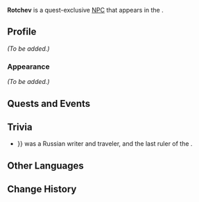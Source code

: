 {{Meta
<!-- Remove this template after adding the missing info -->
|missing_NPC_profile  = yes
<!--
|missing_NPC_idle     = yes
|missing_NPC_dialogue = yes
-->
}}
{{Character Infobox
|type             = Quest NPC
|image            = NPC Rotchev.png
|realname         = <!-- Optional, if different from in-game name -->
|deceased         = <!-- Past (for deceased prior to events of the game) or free response -->
|region           = Snezhnaya
|location         = Natlan
|affiliation      = Fatui
|title            = 

|ancestry         = <!-- Clan/family -->
|father           = 
|mother           = 
|spouse           = 
|sibling          = 
|child            = 
|relative         = 

|voiceEN          = 
|voiceCN          = 
|voiceJP          = 
|voiceKR          = 
}}
'''Rotchev''' is a quest-exclusive [[NPC]] that appears in the {{Quest|When All Becomes a Monument}}.
<!--
==Location==
{{subst:#tag:gallery|
NPC Location {{subst:#titleparts:{{subst:PAGENAME}}}}.png{{subst:!}}{{subst:#titleparts:{{subst:PAGENAME}}}}'s location
NPC Location {{subst:#titleparts:{{subst:PAGENAME}}}} Context.png{{subst:!}}Additional context
}}
-->
==Profile==
<!--Detailed story/lore information goes here.-->
''(To be added.)''

===Appearance===
<!--Keep appearance section short and concise. Limit to 2 paragraphs with 3-4 sentences each.-->
''(To be added.)''

==Quests and Events==
{{Quests and Events}}
<!--
==Idle Quotes==
{{Dialogue Start}}
:{{DIcon|Idle}} {{Tx}}
::{{A|VO {{subst:#titleparts:{{subst:PAGENAME}}}} 01.ogg}} "{{Tx}}"
{{Dialogue End}}

==Dialogue==
{{Dialogue Start}}
:'''{{subst:#titleparts:{{subst:PAGENAME}}}}:''' 
:{{DIcon}}
{{Dialogue End}}

==Event Dialogue==
===Event Name===
{{Dialogue Start}}
:'''{{subst:#titleparts:{{subst:PAGENAME}}}}:'''
{{Dialogue End}}
-->
==Trivia==
*{{Lang|Alexander Rotchev|ru=Александр Ротчев|ru_rm={{#invoke:ru-rm|main|Александр Ротчев}}}} was a Russian writer and traveler, and the last ruler of the {{w|Fort Ross, California|Fort Ross colony}}.

==Other Languages==
{{Other Languages|default_hidden=1
|en      = Rotchev
|zhs     = 罗契耶夫
|zhs_rm  = Luóqìyéfū
|zht     = 羅契耶夫
|zht_rm  = Luóqìyéfū
|ja      = ロチェフ
|ja_rm   = Rochefu
|ko      = 로트체프
|es      = Rotchev
|fr      = Rotchev
|ru      = Ротчев
|th      = Rotchev
|vi      = Rotchev
|de      = Rotchev
|id      = Rotchev
|pt      = Rotchev
|tr      = Rotchev
|it      = Rotchev
}}

==Change History==
{{Change History|5.3}}
<!--
==References==
{{Reflist}}
-->